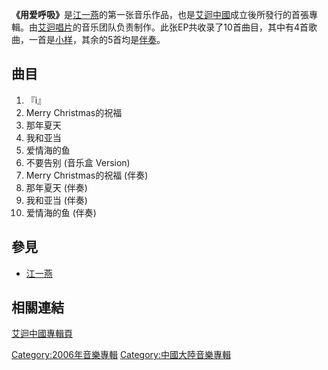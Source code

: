{{Infobox Album
| Name = '''用爱呼吸'''
| Type = EP
| Artist = [[江一燕|江一燕]]
| Cover = 《Merry Christmas》 EP.jpg
| Recorded = 2006年
| Released = 2006年12月6日
| Genre = [[華語流行音樂|華語流行音樂]]
| Label = [[艾迴唱片|艾迴唱片]]
| Number = 
| Length = 47分23秒
| Producer = 
| Reviews = 
| 
| This album = '''用爱呼吸'''<br>(2006年)
| Next album = [[星光电影院|星光电影院]]<br>(2007年)
}}
'''《用爱呼吸》'''是[[江一燕|江一燕]]的第一张音乐作品，也是[[艾迴唱片|艾迴中國]]成立後所發行的首張專輯。由[[艾迴唱片|艾迴唱片]]的音乐团队负责制作。此张EP共收录了10首曲目，其中有4首歌曲，一首是[[小样|小样]]，其余的5首均是[[伴奏|伴奏]]。

==曲目==
#『i』
#Merry Christmas的祝福
#那年夏天
#我和亚当
#爱情海的鱼
#不要告别 (音乐盒 Version)
#Merry Christmas的祝福 (伴奏)
#那年夏天 (伴奏)
#我和亚当 (伴奏)
#爱情海的鱼 (伴奏)


==參見==
* [[江一燕|江一燕]]

== 相關連結 ==
[http://www.avexchina.com/disc.php?id=190 艾迴中國專輯頁]{{dead link|date=2018年3月 |bot=InternetArchiveBot |fix-attempted=yes }}

[[Category:2006年音樂專輯|Category:2006年音樂專輯]]
[[Category:中國大陸音樂專輯|Category:中國大陸音樂專輯]]